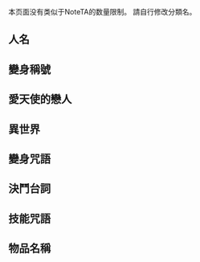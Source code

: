 {{CGroupH|name=愛天使傳說|desc=愛天使傳說}}<noinclude>[[Category:ACG公共轉換組模板|{{SUBPAGENAME}}]]

本页面没有类似于NoteTA的数量限制。
請自行修改分類名。
== 人名 ==
</noinclude>
{{CItem|zh-hk:紅花;zh-tw:絲卡;|desc=default|original=}}<noinclude>

== 變身稱號 ==
</noinclude>
{{CItem|zh-tw:結婚桃子;zh-hk:婚紗桃子;|desc=default|original=}}
{{CItem|zh-tw:天使百合;zh-hk:天使莉莉;|desc=default|original=}}<noinclude>

== 愛天使的戀人 ==
</noinclude>
{{CItem|zh-tw:威特;zh-hk:衛亞度;|desc=default|original=}}
{{CItem|zh-tw:小桃子;zh-hk:倀雞妹;|desc=default|original=}}
{{CItem|zh-tw:利摩那;zh-hk:利文;|desc=default|original=}}<noinclude>

== 異世界 ==
</noinclude>
{{CItem|zh-tw:聖羅莎;zh-hk:莎莉世;|desc=default|original=}}
{{CItem|zh-tw:芙洛蒂;zh-hk:阿法拉狄;|desc=default|original=}}
{{CItem|zh-hk:愛達米;zh-tw:艾塔米諾;|desc=default|original=}}
{{CItem|zh-hk:比絲汀;zh-tw:碧絲蒂爾;|desc=default|original=}}
{{CItem|zh-hk:花莉;zh-tw:芙莉;|desc=default|original=}}
{{CItem|zh-tw:皮皮;zh-hk:Q魔怪;|desc=default|original=}}
{{CItem|zh-tw:蕾茵女王;zh-hk:尼狄比拉;|desc=default|original=}}
{{CItem|zh-tw:艾洛塔;zh-hk:阿呂達;|desc=default|original=}}
{{CItem|zh-tw:聖多拉;zh-hk:沙杜拉;|desc=default|original=}}
{{CItem|zh-tw:諾易絲;zh-hk:洛伊;|desc=default|original=}}
{{CItem|zh-tw:布利絲;zh-hk:比莉;|desc=default|original=}}
{{CItem|zh-tw:克拉多;zh-hk:古娜|desc=default|original=}}
{{CItem|zh-tw:伊格;zh-hk:伊古氏;|desc=default|original=}}
{{CItem|zh-tw:布塔;zh-hk:波絲;|desc=default|original=}}
{{CItem|zh-tw:廣美;zh-hk:博美;|desc=default|original=}}
{{CItem|zh-hk:柏杜拉;zh-tw:伯特;|desc=default|original=}}
{{CItem|zh-hk:皆朱砂;zh-tw:卡莎;|desc=default|original=}}
{{CItem|zh-hk:雷魔怪;zh-tw:凡凡;|desc=default|original=}}
{{CItem|zh-hk:靚魔怪;zh-tw:娜娜;|desc=default|original=}}
{{CItem|zh-hk:謝娜;zh-tw:潔拉;|desc=default|original=}}
{{CItem|zh-hk:希多;zh-tw:赫特;|desc=default|original=}}
{{CItem|zh-hk:奧狄;zh-tw:歐迪;|desc=default|original=}}
{{CItem|zh-hk:朗詩;zh-tw:歐斯;|desc=default|original=}}
{{CItem|zh-hk:衛立加;zh-tw:烏拉;|desc=default|original=}}<noinclude>

== 變身咒語 ==
</noinclude>
{{CItem|zh-hk:Wedding Beautiful Flower;zh-tw:美麗的新娘捧花;|desc=default|original=}}
{{CItem|zh-hk:Wedding Graceful Flower;zh-tw:和諧的新娘捧花;|desc=default|original=}}
{{CItem|zh-hk:Wedding Attractive Flower;zh-tw:動人的新娘捧花;|desc=default|original=}}
{{CItem|zh-hk:Wedding Excellent Flower;zh-tw:卓越的新娘捧花;|desc=default|original=}}
{{CItem|zh-hk:愛天使變身;zh-tw:愛天使，變換禮服;|desc=default|original=}}
{{CItem|zh-tw:愛天使桃子;zh-hk:愛心Angel Peach;|desc=default|original=}}
{{CItem|zh-tw:快樂天使百合;zh-hk:清純Angel Lily;|desc=default|original=}}
{{CItem|zh-tw:清純天使德姬;zh-hk:迷人Angel Daisy;|desc=default|original=}}
{{CItem|zh-tw:戰鬥天使賽拉;zh-hk:勇敢Angel Salvia;|desc=default|original=}}<noinclude>

== 決鬥台詞 ==
</noinclude>
{{CItem|zh-hk:今日愛天使婚紗桃子，誓要維護正義，斬妖除魔;zh-tw:這是我愛天使結婚桃子最討厭的了;|desc=default|original=}}
{{CItem|zh-hk:被譽為清純脫俗之花Lily，今日我要傳播愛的宣言;zh-tw:清純的百合花的花語是：盛開之後把愛奉獻出來;|desc=default|original=}}
{{CItem|zh-hk:Daisy是象徵迷人活潑的少女心，我要掃除世間上所有邪惡之風;zh-tw:我是純潔心靈的象徵，邪惡的風啊讓我來把你給吹散吧;|desc=default|original=}}
{{CItem|zh-hk:熱熾的心代表紅花宣言，你們這班可惡的惡魔，今日我要替天行道;zh-tw:鼠尾草的花語是燃燒的心。在黑暗中蠢蠢欲動的惡魔啊，讓我把你們邪惡的靈魂給消滅吧;|desc=default|original=}}<noinclude>

== 技能咒語 ==
</noinclude>
{{CItem|zh-hk:愛桃子音波;zh-tw:可愛的花朵綻放吧;|desc=default|original=}}
{{CItem|zh-hk:聖手鏡，閃爍激光;zh-tw:聖鏡，發出新娘的光芒;|desc=default|original=}}
{{CItem|zh-hk:Wedding 護送訂婚禮物，神聖晶石，Love for you;zh-tw:結婚櫥窗，聖水晶，給你愛;|desc=default|original=}}
{{CItem|zh-hk:聖唇膏，彩虹烈焰;zh-tw:神聖的百合彩帶;|desc=default|original=}}
{{CItem|zh-hk:蔽月羞花少女羅帳，婚禮開始，神聖穿梭星塵;zh-tw:害羞的少女面紗，神聖的星星光圈;|desc=default|original=}}
{{CItem|zh-hk:聖手錶，花吹雪;zh-tw:神聖的德姬手錶;|desc=default|original=}}
{{CItem|zh-hk:愛的紀念洋蠋，神聖龍捲風之夢;zh-tw:愛的紀念蠟蠋，神聖的夢幻風扇;|desc=default|original=}}
{{CItem|zh-hk:熱情激光斬;zh-tw:勇猛的致命劍;|desc=default|original=}}<noinclude>

== 物品名稱 ==
</noinclude>
{{CItem|zh-tw:聖鏡;zh-hk:聖手鏡;|desc=default|original=}}
{{CItem|zh-tw:神聖的純潔劍;zh-hk:神聖愛之劍;|desc=default|original=}}<noinclude>
<!--以下请自行添加／以下請自行添加-->
</noinclude>{{CGroupF}}